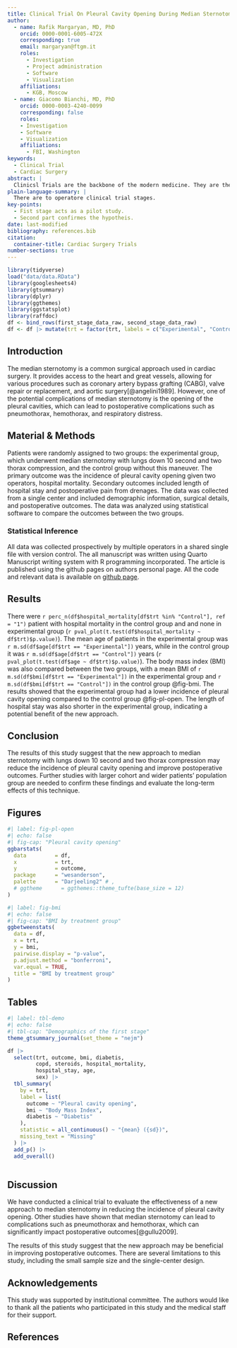 ```yaml
---
title: Clinical Trial On Pleural Cavity Opening During Median Sternotomy
author:
  - name: Rafik Margaryan, MD, PhD
    orcid: 0000-0001-6005-472X
    corresponding: true
    email: margaryan@ftgm.it
    roles:
      - Investigation
      - Project administration
      - Software
      - Visualization
    affiliations:
      - KGB, Moscow
  - name: Giacomo Bianchi, MD, PhD
    orcid: 0000-0003-4240-0099
    corresponding: false
    roles: 
    - Investigation
    - Software
    - Visualization
    affiliations:
      - FBI, Washington
keywords:
  - Clinical Trial
  - Cardiac Surgery
abstract: |
  Clinicsl Trials are the backbone of the modern medicine. They are the only way to test securly a hypothesis and to put out an evidence based medicine. In this paper we will discuss the first and second stage of a clinical trial on how to make sternotomy without opening plerual cavities. 
plain-language-summary: |
  There are to operatore clinical trial stages. 
key-points:
  - Fist stage acts as a pilot study. 
  - Second part confirmes the hypotheis.
date: last-modified
bibliography: references.bib
citation:
  container-title: Cardiac Surgery Trials
number-sections: true
---
```


```r
library(tidyverse)
load("data/data.RData")
library(googlesheets4)
library(gtsummary)
library(dplyr)
library(ggthemes)
library(ggstatsplot)
library(raffdoc)
df <- bind_rows(first_stage_data_raw, second_stage_data_raw)
df <- df |> mutate(trt = factor(trt, labels = c("Experimental", "Control")))
```

## Introduction

The median sternotomy is a common surgical approach used in cardiac surgery. It provides access to the heart and great vessels, allowing for various procedures such as coronary artery bypass grafting (CABG), valve repair or replacement, and aortic surgery[@angelini1989]. However, one of the potential complications of median sternotomy is the opening of the pleural cavities, which can lead to postoperative complications such as pneumothorax, hemothorax, and respiratory distress.

## Material & Methods {#sec-data-methods}

Patients were randomly assigned to two groups: the experimental group, which underwent median sternotomy with lungs down 10 second and two thorax compression, and the control group without this maneuver. The primary outcome was the incidence of pleural cavity opening given two operators, hospital mortality. Secondary outcomes included length of hospital stay and postoperative pain from drenages. The data was collected from a single center and included demographic information, surgical details, and postoperative outcomes. The data was analyzed using statistical software to compare the outcomes between the two groups.

### Statistical Inference

All data was collected prospectively by multiple operators in a shared single file with version control. The all manuscript was written using Quarto Manuscript writing system with R programming incorporated. The article is published using the github pages on authors personal page. All the code and relevant data is available on [github page](https://github.com/raffdoc/manuscript-template).

## Results

There were `r perc_n(df$hospital_mortality[df$trt %in% "Control"], ref = "1")` patient with hospital mortality in the control group and and none in experimental group (`r pval_plot(t.test(df$hospital_mortality ~ df$trt)$p.value)`). The mean age of patients in the experimental group was `r m.sd(df$age[df$trt == "Experimental"])` years, while in the control group it was `r m.sd(df$age[df$trt == "Control"])` years (`r pval_plot(t.test(df$age ~ df$trt)$p.value)`). The body mass index (BMI) was also compared between the two groups, with a mean BMI of `r m.sd(df$bmi[df$trt == "Experimental"])` in the experimental group and `r m.sd(df$bmi[df$trt == "Control"])` in the control group @fig-bmi. The results showed that the experimental group had a lower incidence of pleural cavity opening compared to the control group @fig-pl-open. The length of hospital stay was also shorter in the experimental group, indicating a potential benefit of the new approach.

## Conclusion

The results of this study suggest that the new approach to median sternotomy with lungs down 10 second and two thorax compression may reduce the incidence of pleural cavity opening and improve postoperative outcomes. Further studies with larger cohort and wider patients' population group are needed to confirm these findings and evaluate the long-term effects of this technique.

## Figures

```r
#| label: fig-pl-open
#| echo: false
#| fig-cap: "Pleural cavity opening"
ggbarstats(
  data         = df,
  x            = trt,
  y            = outcome,
  package      = "wesanderson",
  palette      = "Darjeeling2" # ,
  # ggtheme      = ggthemes::theme_tufte(base_size = 12)
)

```

```r
#| label: fig-bmi
#| echo: false
#| fig-cap: "BMI by treatment group"
ggbetweenstats(
  data = df,
  x = trt,
  y = bmi,
  pairwise.display = "p-value",
  p.adjust.method = "bonferroni",
  var.equal = TRUE,
  title = "BMI by treatment group"
)
```

## Tables

```r
#| label: tbl-demo
#| echo: false
#| tbl-cap: "Demographics of the first stage"
theme_gtsummary_journal(set_theme = "nejm")

df |>
  select(trt, outcome, bmi, diabetis, 
         copd, steroids, hospital_mortality,
         hospital_stay, age,
         sex) |>
  tbl_summary(
    by = trt,
    label = list(
      outcome ~ "Pleural cavity opening",
      bmi ~ "Body Mass Index",
      diabetis ~ "Diabetis"
    ),
    statistic = all_continuous() ~ "{mean} ({sd})",
    missing_text = "Missing"
  ) |>
  add_p() |>
  add_overall()
  
```

## Discussion

We have conducted a clinical trial to evaluate the effectiveness of a new approach to median sternotomy in reducing the incidence of pleural cavity opening. Other studies have shown that median sternotomy can lead to complications such as pneumothorax and hemothorax, which can significantly impact postoperative outcomes[@gullu2009].

The results of this study suggest that the new approach may be beneficial in improving postoperative outcomes. There are several limitations to this study, including the small sample size and the single-center design.

## Acknowledgements

This study was supported by institutional committee. The authors would like to thank all the patients who participated in this study and the medical staff for their support.

## References {.unnumbered}

::: {#refs}
:::
